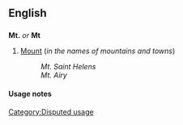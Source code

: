 ==English==
==={{abbreviation}}===
'''Mt.''' ''or'' '''Mt'''
#[[Mount]] (''in the names of mountains and towns'')
#:''Mt. Saint Helens''
#:''Mt. Airy''

====Usage notes====
<!--Disputed:
*In UK usage, the full word is generally preferred for the names of towns.
As the abbreviation for definition 2 only eliminates the use of two characters, the full word, [[Mount]], is generally preferred.  It is also never appropriate to use this abbreviation in body text in any form.  The same applies to [[Ft.|Ft]] for [[Fort]], [[So.]] for [[South]], and [[No.]] for [[North]].  Use of Mt is only appropriate when space necessitates.
-->

[[Category:Disputed usage]]